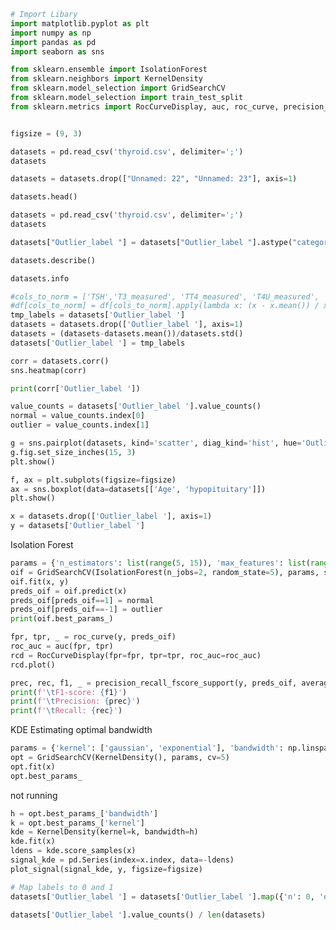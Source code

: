 ```python
# Import Libary
import matplotlib.pyplot as plt
import numpy as np
import pandas as pd
import seaborn as sns
```

```python

from sklearn.ensemble import IsolationForest
from sklearn.neighbors import KernelDensity
from sklearn.model_selection import GridSearchCV
from sklearn.model_selection import train_test_split
from sklearn.metrics import RocCurveDisplay, auc, roc_curve, precision_recall_fscore_support


figsize = (9, 3)
```

```python
datasets = pd.read_csv('thyroid.csv', delimiter=';')
datasets
```

```python
datasets = datasets.drop(["Unnamed: 22", "Unnamed: 23"], axis=1)
```

```python
datasets.head()
```

```python
datasets = pd.read_csv('thyroid.csv', delimiter=';')
datasets
```

```python
datasets["Outlier_label "] = datasets["Outlier_label "].astype("category").cat.codes
```

```python
datasets.describe()
```

```python
datasets.info
```

```python
#cols_to_norm = ['TSH','T3_measured', 'TT4_measured', 'T4U_measured', 'FTI_measured']
#df[cols_to_norm] = df[cols_to_norm].apply(lambda x: (x - x.mean()) / x.std())
tmp_labels = datasets['Outlier_label ']
datasets = datasets.drop(['Outlier_label '], axis=1)
datasets = (datasets-datasets.mean())/datasets.std()
datasets['Outlier_label '] = tmp_labels
```

```python
corr = datasets.corr()
sns.heatmap(corr)
```

```python
print(corr['Outlier_label '])
```

```python
value_counts = datasets['Outlier_label '].value_counts()
normal = value_counts.index[0]
outlier = value_counts.index[1]
```

```python
g = sns.pairplot(datasets, kind='scatter', diag_kind='hist', hue='Outlier_label ', x_vars=datasets.columns[16:-1], y_vars='Outlier_label ')
g.fig.set_size_inches(15, 3)
plt.show()
```

```python
f, ax = plt.subplots(figsize=figsize)
ax = sns.boxplot(data=datasets[['Age', 'hypopituitary']])  
plt.show()
```

```python
x = datasets.drop(['Outlier_label '], axis=1)
y = datasets['Outlier_label ']
```

Isolation Forest

```python
params = {'n_estimators': list(range(5, 15)), 'max_features': list(range(2, 10))}
oif = GridSearchCV(IsolationForest(n_jobs=2, random_state=5), params, scoring='homogeneity_score', cv=5)
oif.fit(x, y)
preds_oif = oif.predict(x)
preds_oif[preds_oif==1] = normal
preds_oif[preds_oif==-1] = outlier
print(oif.best_params_)
```

```python
fpr, tpr, _ = roc_curve(y, preds_oif)
roc_auc = auc(fpr, tpr)
rcd = RocCurveDisplay(fpr=fpr, tpr=tpr, roc_auc=roc_auc)
rcd.plot()
```


```python
prec, rec, f1, _ = precision_recall_fscore_support(y, preds_oif, average='macro')
print(f'\tF1-score: {f1}')
print(f'\tPrecision: {prec}')
print(f'\tRecall: {rec}')

```

KDE
Estimating optimal bandwidth


```python
params = {'kernel': ['gaussian', 'exponential'], 'bandwidth': np.linspace(0.008, 0.09, 10)}
opt = GridSearchCV(KernelDensity(), params, cv=5)
opt.fit(x)
opt.best_params_
```


not running

```python
h = opt.best_params_['bandwidth']
k = opt.best_params_['kernel']
kde = KernelDensity(kernel=k, bandwidth=h)
kde.fit(x)
ldens = kde.score_samples(x)
signal_kde = pd.Series(index=x.index, data=-ldens)
plot_signal(signal_kde, y, figsize=figsize)
```

```python
# Map labels to 0 and 1 
datasets['Outlier_label '] = datasets['Outlier_label '].map({'n': 0, 'o': 1})
```


```python
datasets['Outlier_label '].value_counts() / len(datasets)
```